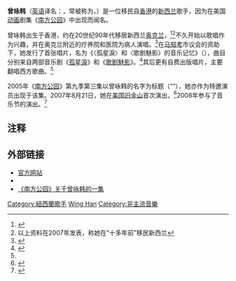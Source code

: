 '''曾咏韩'''（[[英语|英语]]译名：'''{{lang|en|Wing Han Tsang}}'''，常被称为'''{{lang|en|Wing}}'''，{{bd|1960年|catIdx=Tsang, Wing Han}}）是一位移民自[[香港|香港]]的[[新西兰|新西兰]]歌手，因为在美国[[动画|动画]]剧集《[[南方公园|南方公园]]》中出现而闻名。

曾咏韩出生于香港，约在20世纪90年代移居新西兰[[奥克兰|奥克兰]]，<ref name="ccue">{{cite web|url=http://www.ccue.com/ccp_east/2007-09-13/1189719589d495527.html|title=移民故事：Wing姐之美|date=2007年9月13日|publisher=《加拿大都市报》|language=zh|accessdate=2008-04-05}}</ref><ref>以上资料在2007年发表，称她在“十多年前”移民新西兰</ref>不久开始以歌唱作为兴趣，并在奥克兰附近的疗养院和医院为病人演唱。<ref name="official">{{cite web|url=http://www.wingmusic.co.nz/wing_bio.html|title=About Wing|title_zh=官方网站内的传记|language=en|publisher=www.wingmusic.co.nz|accessdate=2008-04-05|deadurl=yes|archiveurl=https://web.archive.org/web/20080405202605/http://www.wingmusic.co.nz/wing_bio.html|archivedate=2008-04-05}}</ref>在[[马努考|马努考]]市议会的资助下，她发行了首张唱片，名为《〈孤星淚〉和〈歌剧魅影〉的音乐记忆》（''{{lang|en|Musical Memories of Les Miserables and The Phantom Of The Opera}}''），曲目分别来自两部音乐剧《[[孤星淚_(音樂劇)|孤星淚]]》和《[[歌剧魅影|歌剧魅影]]》。<ref>{{cite web|url=http://www.wingmusic.co.nz/cd1.html|title=CD 1: MUSICAL MEMORIES OF Les Miserables and The Phantom of the Opera.|title_zh=《〈悲惨世界〉和〈歌剧魅影〉的音乐记忆》曲目|publisher=www.wingmusic.co.nz|accessdate=2008-04-05|language=en|deadurl=yes|archiveurl=https://web.archive.org/web/20080420060017/http://www.wingmusic.co.nz/cd1.html|archivedate=2008-04-20}}</ref>其后更有自费出版唱片，主要翻唱西方歌曲。<ref name="ccue"/>

2005年《[[南方公园|南方公园]]》第九季第三集以曾咏韩的名字为标题（“{{lang|en|Wing}}”），她亦作为特邀演员出现于该集。2007年8月21日，她在[[美国|美国]][[旧金山|旧金山]]首次演出，<ref>{{cite web|url=http://www.cafedunord.com/brilliant/cal/p.event.php?E_id=1178666073&B_id=1180643187&P_id=3|title=WING (FROM TV'S SOUTH PARK!)|publisher=Cafe Du Nord|accessdate=2008-04-05|language=en|deadurl=yes|archiveurl=https://web.archive.org/web/20110708111415/http://www.cafedunord.com/brilliant/cal/p.event.php?E_id=1178666073&B_id=1180643187&P_id=3|archivedate=2011-07-08}}</ref>2008年参与了{{lang|en|SXSW}}音乐节的演出。<ref>{{cite web|url=http://2008.sxsw.com/music/showcases/band/64245.html|title=SXSW 2008 Showcasing Artists - Wing|publisher=SWSX 2008网站|accessdate=2008-04-05|language=en|deadurl=yes|archiveurl=https://web.archive.org/web/20080331100912/http://2008.sxsw.com/music/showcases/band/64245.html|archivedate=2008-03-31}}</ref>

==注释==
{{reflist}}

==外部链接==
*[https://web.archive.org/web/20080409010108/http://www.wingmusic.co.nz/index.html 官方网站]
*{{imdb name|1922838}}
*[http://www.southparkstudios.com/guide/903 《南方公园》关于曾咏韩的一集] {{Wayback|url=http://www.southparkstudios.com/guide/903 |date=20100424163602 }}

{{Authority control}}
{{DEFAULTSORT:Tsang, Wing Han}}
[[Category:紐西蘭歌手|Category:紐西蘭歌手]]
[[Category:曾姓|Wing Han]]
[[Category:非主流音樂|Category:非主流音樂]]
